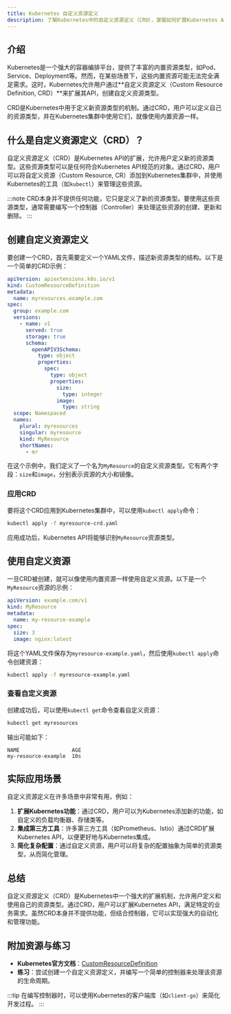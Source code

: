 ```yaml
---
title: Kubernetes 自定义资源定义
description: 了解Kubernetes中的自定义资源定义（CRD），掌握如何扩展Kubernetes API以满足特定需求。
---
```


## 介绍

Kubernetes是一个强大的容器编排平台，提供了丰富的内置资源类型，如Pod、Service、Deployment等。然而，在某些场景下，这些内置资源可能无法完全满足需求。这时，Kubernetes允许用户通过**自定义资源定义（Custom Resource Definition, CRD）**来扩展其API，创建自定义资源类型。

CRD是Kubernetes中用于定义新资源类型的机制。通过CRD，用户可以定义自己的资源类型，并在Kubernetes集群中使用它们，就像使用内置资源一样。

## 什么是自定义资源定义（CRD）？

自定义资源定义（CRD）是Kubernetes API的扩展，允许用户定义新的资源类型。这些资源类型可以是任何符合Kubernetes API规范的对象。通过CRD，用户可以将自定义资源（Custom Resource, CR）添加到Kubernetes集群中，并使用Kubernetes的工具（如`kubectl`）来管理这些资源。

:::note
CRD本身并不提供任何功能，它只是定义了新的资源类型。要使用这些资源类型，通常需要编写一个控制器（Controller）来处理这些资源的创建、更新和删除。
:::

## 创建自定义资源定义

要创建一个CRD，首先需要定义一个YAML文件，描述新资源类型的结构。以下是一个简单的CRD示例：

```yaml
apiVersion: apiextensions.k8s.io/v1
kind: CustomResourceDefinition
metadata:
  name: myresources.example.com
spec:
  group: example.com
  versions:
    - name: v1
      served: true
      storage: true
      schema:
        openAPIV3Schema:
          type: object
          properties:
            spec:
              type: object
              properties:
                size:
                  type: integer
                image:
                  type: string
  scope: Namespaced
  names:
    plural: myresources
    singular: myresource
    kind: MyResource
    shortNames:
      - mr
```

在这个示例中，我们定义了一个名为`MyResource`的自定义资源类型。它有两个字段：`size`和`image`，分别表示资源的大小和镜像。

### 应用CRD

要将这个CRD应用到Kubernetes集群中，可以使用`kubectl apply`命令：

```bash
kubectl apply -f myresource-crd.yaml
```

应用成功后，Kubernetes API将能够识别`MyResource`资源类型。

## 使用自定义资源

一旦CRD被创建，就可以像使用内置资源一样使用自定义资源。以下是一个`MyResource`资源的示例：

```yaml
apiVersion: example.com/v1
kind: MyResource
metadata:
  name: my-resource-example
spec:
  size: 3
  image: nginx:latest
```

将这个YAML文件保存为`myresource-example.yaml`，然后使用`kubectl apply`命令创建资源：

```bash
kubectl apply -f myresource-example.yaml
```

### 查看自定义资源

创建成功后，可以使用`kubectl get`命令查看自定义资源：

```bash
kubectl get myresources
```

输出可能如下：

```
NAME                 AGE
my-resource-example  10s
```

## 实际应用场景

自定义资源定义在许多场景中非常有用，例如：

1. **扩展Kubernetes功能**：通过CRD，用户可以为Kubernetes添加新的功能，如自定义的负载均衡器、存储类等。
2. **集成第三方工具**：许多第三方工具（如Prometheus、Istio）通过CRD扩展Kubernetes API，以便更好地与Kubernetes集成。
3. **简化复杂配置**：通过自定义资源，用户可以将复杂的配置抽象为简单的资源类型，从而简化管理。

## 总结

自定义资源定义（CRD）是Kubernetes中一个强大的扩展机制，允许用户定义和使用自己的资源类型。通过CRD，用户可以扩展Kubernetes API，满足特定的业务需求。虽然CRD本身并不提供功能，但结合控制器，它可以实现强大的自动化和管理功能。

## 附加资源与练习

- **Kubernetes官方文档**：[CustomResourceDefinition](https://kubernetes.io/docs/concepts/extend-kubernetes/api-extension/custom-resources/)
- **练习**：尝试创建一个自定义资源定义，并编写一个简单的控制器来处理该资源的生命周期。

:::tip
在编写控制器时，可以使用Kubernetes的客户端库（如`client-go`）来简化开发过程。
:::